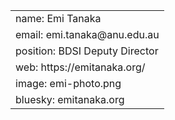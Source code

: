 ---
name: Emi Tanaka
email: emi.tanaka@anu.edu.au
position: BDSI Deputy Director
web: https://emitanaka.org/
image: emi-photo.png
bluesky: emitanaka.org
---